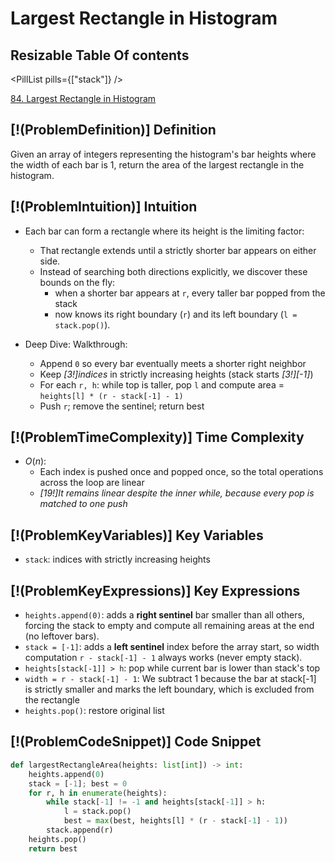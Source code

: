 # Largest Rectangle in Histogram

## Resizable Table Of contents

<DifficultyBadge difficulty="hard" />

<PillList pills={["stack"]} />

[84. Largest Rectangle in Histogram](https://leetcode.com/problems/largest-rectangle-in-histogram)

## [!(ProblemDefinition)] Definition

Given an array of integers representing the histogram's bar heights where the width of each bar is 1,     return the area of the largest rectangle in the histogram.

## [!(ProblemIntuition)] Intuition

- Each bar can form a rectangle where its height is the limiting factor:
    - That rectangle extends until a strictly shorter bar appears on either side.
    - Instead of searching both directions explicitly, we discover these bounds on the fly:
        - when a shorter bar appears at `r`, every taller bar popped from the stack
        - now knows its right boundary (`r`) and its left boundary (`l = stack.pop()`).

- Deep Dive: Walkthrough:
    - Append `0` so every bar eventually meets a shorter right neighbor
    - Keep *[3!]indices* in strictly increasing heights (stack starts *[3!][-1]*)
    - For each `r, h`: while top is taller, pop `l` and compute area = `heights[l] * (r - stack[-1] - 1)`
    - Push `r`; remove the sentinel; return best

## [!(ProblemTimeComplexity)] Time Complexity

- $O(n)$:
    - Each index is pushed once and popped once, so the total operations across the loop are linear
    - *[19!]It remains linear despite the inner while, because every pop is matched to one push*

## [!(ProblemKeyVariables)] Key Variables

- `stack`: indices with strictly increasing heights

## [!(ProblemKeyExpressions)] Key Expressions

- `heights.append(0)`: adds a **right sentinel** bar smaller than all others, forcing the stack to empty and compute all remaining areas at the end (no leftover bars).
- `stack = [-1]`: adds a **left sentinel** index before the array start, so width computation `r - stack[-1] - 1` always works (never empty stack).
- `heights[stack[-1]] > h`: pop while current bar is lower than stack's top
- `width = r - stack[-1] - 1`: We subtract 1 because the bar at stack[-1] is strictly smaller and marks the left boundary, which is excluded from the rectangle
- `heights.pop()`: restore original list

## [!(ProblemCodeSnippet)] Code Snippet

```python meta="source=problems/84-largest-rectangle-in-histogram/solution.py"
def largestRectangleArea(heights: list[int]) -> int:
    heights.append(0)
    stack = [-1]; best = 0
    for r, h in enumerate(heights):
        while stack[-1] != -1 and heights[stack[-1]] > h:
            l = stack.pop()
            best = max(best, heights[l] * (r - stack[-1] - 1))
        stack.append(r)
    heights.pop()
    return best
```

